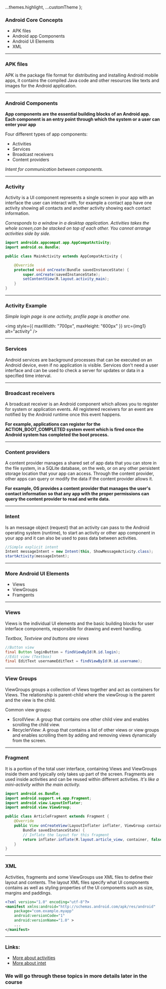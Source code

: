 
  ...themes.highlight,
  ...customTheme
};


### Android Core Concepts

- APK files
- Android app Components
- Android UI Elements
- XML

---

### APK files

APK is the package file format for distributing and installing Android mobile apps, it contains the compiled Java code and other resources like texts and images for the Android application.

---

### Android Components

**App components are the essential building blocks of an Android app.
Each component is an entry point through which the system or a user can enter your app**

Four different types of app components:

- Activities
- Services
- Broadcast receivers
- Content providers

_Intent for communication between components._

---

### Activity

Activity is a UI component represents a single screen in your app with an interface the user can interact with, for example a contact app have one activity showing all contacts and another activity showing each contact information.

_Corresponds to a window in a desktop application.
Activities takes the whole screen,can be stacked on top of each other. You cannot arrange activities side by side._

```Java
import androidx.appcompat.app.AppCompatActivity;
import android.os.Bundle;

public class MainActivity extends AppCompatActivity {

    @Override
    protected void onCreate(Bundle savedInstanceState) {
        super.onCreate(savedInstanceState);
        setContentView(R.layout.activity_main);
    }
}
```

---

### Activity Example

_Simple login page is one activity, profile page is another one._

<img
  style={{ maxWidth: "700px", maxHeight: "600px" }}
  src={img1}
  alt="activity"
/>

---

### Services

Android services are background processes that can be executed on an Android device, even if no application is visible.
Services don't need a user interface and can be used to check a server for updates or data in a specified time interval.

---

### Broadcast receivers

A broadcast receiver is an Android component which allows you to register for system or application events.
All registered receivers for an event are notified by the Android runtime once this event happens.

**For example, applications can register for the ACTION_BOOT_COMPLETED system event which is fired once the Android system has completed the boot process.**

---

### Content providers

A content provider manages a shared set of app data that you can store in the file system,
in a SQLite database, on the web, or on any other persistent storage location that your app can access.
Through the content provider, other apps can query or modify the data if the content provider allows it.

**For example, OS provides a content provider that manages the user's contact information so that any app with the proper permissions can query the content provider to read and write data.**

---

### Intent

Is an message object (request) that an activity can pass to the Android operating system (runtime),
to start an activity or other app component in your app and it can also be used to pass data between activities.

```Java
//Simple explicit intent
Intent messageIntent = new Intent(this, ShowMessageActivity.class);
startActivity(messageIntent);
```

---

### More Android UI Elements

- Views
- ViewGroups
- Framgents

---

### Views

Views is the individual UI elements and the basic building blocks for user interface components, responsible for drawing and event handling.

_Textbox, Textview and buttons are views_

```Java
//Button view
final Button loginButton = findViewById(R.id.login);
//Edit view (Textbox)
final EditText usernameEditText = findViewById(R.id.username);
```

---

### View Groups

ViewGroups groups a collection of Views together and act as containers for Views.
The relationship is parent-child where the viewGroup is the parent and the view is the child.

Common view groups:

- ScrollView: A group that contains one other child view and enables scrolling the child view.
- RecyclerView: A group that contains a list of other views or view groups and enables scrolling them by adding and
  removing views dynamically from the screen.

---

### Fragment

It is a portion of the total user interface, containing Views and ViewGroups inside them and typically only takes up part of the screen.
Fragments are used inside activities and can be reused within different activities.
_It's like a mini-activity within the main activity._

```Java
import android.os.Bundle;
import android.support.v4.app.Fragment;
import android.view.LayoutInflater;
import android.view.ViewGroup;

public class ArticleFragment extends Fragment {
    @Override
    public View onCreateView(LayoutInflater inflater, ViewGroup container,
        Bundle savedInstanceState) {
        // Inflate the layout for this fragment
        return inflater.inflate(R.layout.article_view, container, false);
    }
}
```

---

### XML

Activities, fragments and some ViewGroups use XML files to define their layout and contents.
The layout XML files specify what UI components contains as well as styling properties of the UI components such as size, margins and paddings.

```XML
<?xml version="1.0" encoding="utf-8"?>
<manifest xmlns:android="http://schemas.android.com/apk/res/android"
    package="com.example.myapp"
    android:versionCode="1"
    android:versionName="1.0" >
    ...
</manifest>
```

---

### Links:

- [More about activities](https://developer.android.com/guide/components/activities)
- [More about intet](https://developer.android.com/guide/components/activities)

### We will go through these topics in more details later in the course
